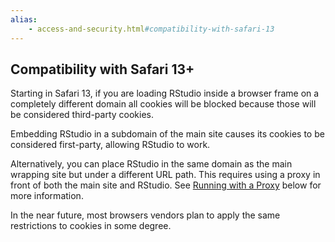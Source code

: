 ```yaml
---
alias:
	- access-and-security.html#compatibility-with-safari-13
---
```


## Compatibility with Safari 13+

Starting in Safari 13, if you are loading RStudio inside a browser frame on a completely different domain all cookies will be blocked because those will be considered third-party cookies.

Embedding RStudio in a subdomain of the main site causes its cookies to be considered first-party, allowing RStudio to work.

Alternatively, you can place RStudio in the same domain as the main wrapping site but under a different URL path. This requires using a proxy in front of both the main site and RStudio. See [Running with a Proxy](running_with_a_proxy.qmd) below for more information.

::: {.callout-note}
In the near future, most browsers vendors plan to apply the same restrictions to cookies in some degree.
:::

